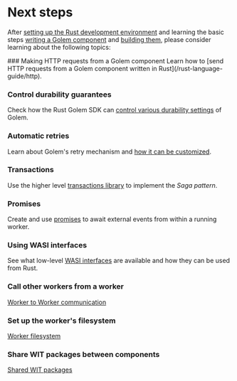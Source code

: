 
# Next steps

After [setting up the Rust development environment](/rust-language-guide/setup) and learning the basic steps [writing a Golem component](/rust-language-guide/defining-components) and [building them](/rust-language-guide/building-components), please consider learning about the following topics:

<Steps>
### Making HTTP requests from a Golem component
Learn how to [send HTTP requests from a Golem component written in Rust](/rust-language-guide/http).

### Control durability guarantees

Check how the Rust Golem SDK can [control various durability settings](/rust-language-guide/durability) of Golem.

### Automatic retries

Learn about Golem's retry mechanism and [how it can be customized](/rust-language-guide/retries).

### Transactions

Use the higher level [transactions library](/rust-language-guide/transactions) to implement the _Saga pattern_.

### Promises

Create and use [promises](/rust-language-guide/promises) to await external events from within a running worker.

### Using WASI interfaces

See what low-level [WASI interfaces](/rust-language-guide/wasi) are available and how they can be used from Rust.

### Call other workers from a worker

[Worker to Worker communication](/common-language-guide/rpc)

### Set up the worker's filesystem

[Worker filesystem](/common-language-guide/worker-filesystem)

### Share WIT packages between components

[Shared WIT packages](/common-language-guide/shared-wit-packages)

</Steps>

